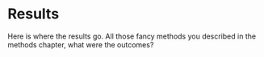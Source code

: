 # Results {#results}

Here is where the results go. All those fancy methods you described in the methods chapter, what were the outcomes?
